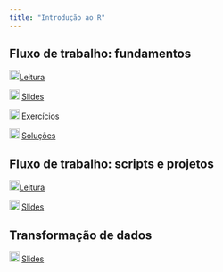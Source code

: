 ```yaml
---
title: "Introdução ao R"
---
```


## Fluxo de trabalho: fundamentos

![](img/book.png){width="18"}[Leitura](https://cienciadedatos.github.io/pt-r4ds/workflow-scripts.html)

![](img/slide.png){width="18"} [Slides](fluxo-trabalho-fundamentos.qmd)

![](img/exercicios.png){width="18"} [Exercícios](exercicios-fluxo-trabalho-fundamentos.qmd)

![](img/respostas.png){width="18"} [Soluções](respostas-fluxo-trabalho-fundamentos.qmd)

## Fluxo de trabalho: scripts e projetos

![](img/book.png){width="18"}[Leitura](https://cienciadedatos.github.io/pt-r4ds/workflow-scripts.html)

![](img/slide.png){width="18"} [Slides](fluxo-trabalho-scripts-projetos.qmd)

## Transformação de dados

![](img/slide.png){width="18"} [Slides](transformacao-dados.qmd)